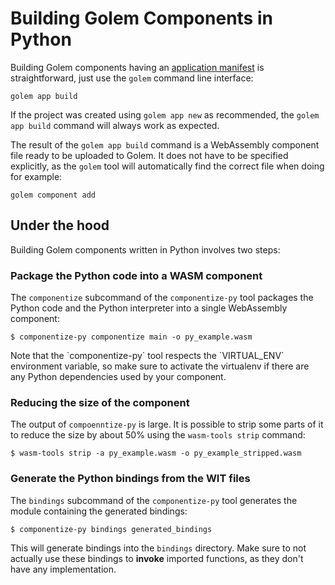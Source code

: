 
# Building Golem Components in Python
Building Golem components having an [application manifest](/app-manifest) is straightforward, just use the `golem` command line interface:

```shell copy
golem app build
```

If the project was created using `golem app new` as recommended, the `golem app build` command will always work as expected.

The result of the `golem app build` command is a WebAssembly component file ready to be uploaded to Golem. It does not have to be specified explicitly, as the `golem` tool will automatically find the correct file when doing for example:

```shell copy
golem component add
```

## Under the hood
Building Golem components written in Python involves two steps:

<Steps>

### Package the Python code into a WASM component

The `componentize` subcommand of the `componentize-py` tool packages the Python code and the Python interpreter into a single WebAssembly component:

```shell
$ componentize-py componentize main -o py_example.wasm
```

<Callout type="info">
  Note that the `componentize-py` tool respects the `VIRTUAL_ENV` environment variable, so make sure
  to activate the virtualenv if there are any Python dependencies used by your component.
</Callout>

### Reducing the size of the component

The output of `compoenntize-py` is large. It is possible to strip some parts of it to reduce the size by about 50% using the `wasm-tools strip` command:

```shell
$ wasm-tools strip -a py_example.wasm -o py_example_stripped.wasm
```

### Generate the Python bindings from the WIT files

The `bindings` subcommand of the `componentize-py` tool generates the module containing the generated bindings:

```shell
$ componentize-py bindings generated_bindings
```

This will generate bindings into the `bindings` directory.
Make sure to not actually use these bindings to **invoke** imported functions, as they don't have any implementation.

</Steps>
